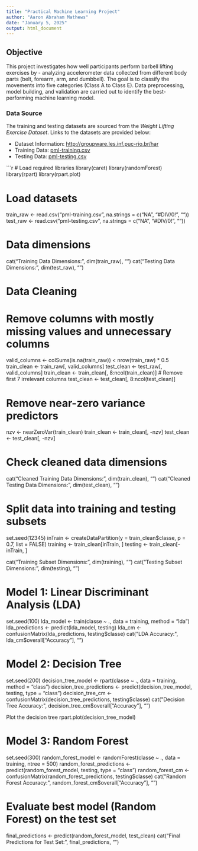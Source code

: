 ```yaml
---
title: "Practical Machine Learning Project"
author: "Aaron Abraham Mathews"
date: "January 5, 2025"
output: html_document
---
```


## Objective

This project investigates how well participants perform barbell lifting exercises by -
analyzing accelerometer data collected from different body parts (belt, forearm, arm, and dumbbell). 
The goal is to classify the movements into five categories (Class A to Class E). 
Data preprocessing, model building, and validation are carried out to identify the best-performing machine learning model.

### Data Source

The training and testing datasets are sourced from the *Weight Lifting Exercise Dataset*. Links to the datasets are provided below:  

- Dataset Information: [http://groupware.les.inf.puc-rio.br/har](http://groupware.les.inf.puc-rio.br/har)  
- Training Data: [pml-training.csv](https://d396qusza40orc.cloudfront.net/predmachlearn/pml-training.csv)  
- Testing Data: [pml-testing.csv](https://d396qusza40orc.cloudfront.net/predmachlearn/pml-testing.csv)  

```r
# Load required libraries
library(caret)
library(randomForest)
library(rpart)
library(rpart.plot)

# Load datasets
train_raw <- read.csv("pml-training.csv", na.strings = c("NA", "#DIV/0!", ""))
test_raw <- read.csv("pml-testing.csv", na.strings = c("NA", "#DIV/0!", ""))

# Data dimensions
cat("Training Data Dimensions:", dim(train_raw), "\n")
cat("Testing Data Dimensions:", dim(test_raw), "\n")

# Data Cleaning
# Remove columns with mostly missing values and unnecessary columns
valid_columns <- colSums(is.na(train_raw)) < nrow(train_raw) * 0.5
train_clean <- train_raw[, valid_columns]
test_clean <- test_raw[, valid_columns]
train_clean <- train_clean[, 8:ncol(train_clean)]  # Remove first 7 irrelevant columns
test_clean <- test_clean[, 8:ncol(test_clean)]

# Remove near-zero variance predictors
nzv <- nearZeroVar(train_clean)
train_clean <- train_clean[, -nzv]
test_clean <- test_clean[, -nzv]

# Check cleaned data dimensions
cat("Cleaned Training Data Dimensions:", dim(train_clean), "\n")
cat("Cleaned Testing Data Dimensions:", dim(test_clean), "\n")

# Split data into training and testing subsets
set.seed(12345)
inTrain <- createDataPartition(y = train_clean$classe, p = 0.7, list = FALSE)
training <- train_clean[inTrain, ]
testing <- train_clean[-inTrain, ]

cat("Training Subset Dimensions:", dim(training), "\n")
cat("Testing Subset Dimensions:", dim(testing), "\n")

# Model 1: Linear Discriminant Analysis (LDA)
set.seed(100)
lda_model <- train(classe ~ ., data = training, method = "lda")
lda_predictions <- predict(lda_model, testing)
lda_cm <- confusionMatrix(lda_predictions, testing$classe)
cat("LDA Accuracy:", lda_cm$overall["Accuracy"], "\n")

# Model 2: Decision Tree
set.seed(200)
decision_tree_model <- rpart(classe ~ ., data = training, method = "class")
decision_tree_predictions <- predict(decision_tree_model, testing, type = "class")
decision_tree_cm <- confusionMatrix(decision_tree_predictions, testing$classe)
cat("Decision Tree Accuracy:", decision_tree_cm$overall["Accuracy"], "\n")

Plot the decision tree
rpart.plot(decision_tree_model)

# Model 3: Random Forest
set.seed(300)
random_forest_model <- randomForest(classe ~ ., data = training, ntree = 500)
random_forest_predictions <- predict(random_forest_model, testing, type = "class")
random_forest_cm <- confusionMatrix(random_forest_predictions, testing$classe)
cat("Random Forest Accuracy:", random_forest_cm$overall["Accuracy"], "\n")

# Evaluate best model (Random Forest) on the test set
final_predictions <- predict(random_forest_model, test_clean)
cat("Final Predictions for Test Set:", final_predictions, "\n")
